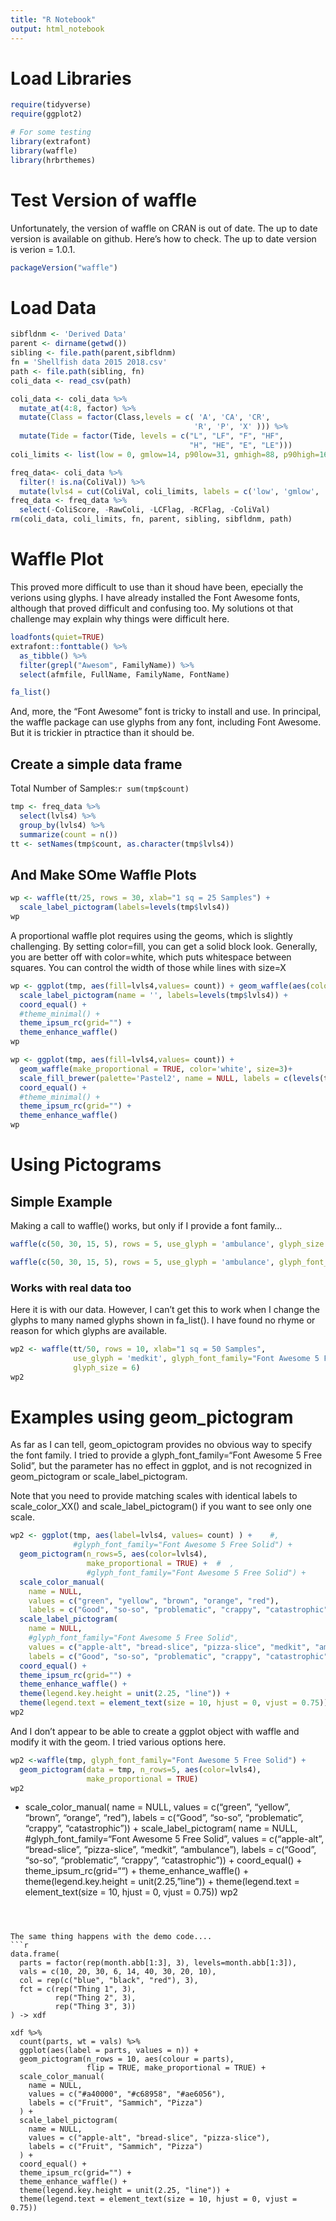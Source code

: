 ```yaml
---
title: "R Notebook"
output: html_notebook
---
```

# Load Libraries
```r
require(tidyverse)
require(ggplot2)

# For some testing
library(extrafont)
library(waffle)
library(hrbrthemes)
```
# Test Version of waffle
Unfortunately, the version of waffle on CRAN is out of date.  The up to date version is available on github. Here's how to check. The up to date version is verion = 1.0.1.
```r
packageVersion("waffle")
```

# Load Data
```r
sibfldnm <- 'Derived Data'
parent <- dirname(getwd())
sibling <- file.path(parent,sibfldnm)
fn = 'Shellfish data 2015 2018.csv'
path <- file.path(sibling, fn)
coli_data <- read_csv(path)

coli_data <- coli_data %>%
  mutate_at(4:8, factor) %>%
  mutate(Class = factor(Class,levels = c( 'A', 'CA', 'CR',
                                         'R', 'P', 'X' ))) %>%
  mutate(Tide = factor(Tide, levels = c("L", "LF", "F", "HF",
                                        "H", "HE", "E", "LE")))
coli_limits <- list(low = 0, gmlow=14, p90low=31, gmhigh=88, p90high=163, high= 5000)

freq_data<- coli_data %>%
  filter(! is.na(ColiVal)) %>%
  mutate(lvls4 = cut(ColiVal, coli_limits, labels = c('low', 'gmlow', 'p90low', 'gmhigh', 'p90high')))
freq_data <- freq_data %>% 
  select(-ColiScore, -RawColi, -LCFlag, -RCFlag, -ColiVal)
rm(coli_data, coli_limits, fn, parent, sibling, sibfldnm, path)
```

# Waffle Plot
This proved more difficult to use than it shoud have been, epecially the verions using glyphs.  I have already installed the Font Awesome fonts, although that proved difficult and confusing too.  My solutions ot that challenge may explain why things were difficult here.
```r
loadfonts(quiet=TRUE)
extrafont::fonttable() %>% 
  as_tibble() %>% 
  filter(grepl("Awesom", FamilyName)) %>% 
  select(afmfile, FullName, FamilyName, FontName)
```

```r
fa_list()
```



And, more, the "Font Awesome" font is tricky to install and use. In principal, the waffle package can use glyphs from any font, including Font Awesome.  But it is trickier in ptractice than it should be.


## Create a simple data frame
Total Number of Samples:`r sum(tmp$count)`

```r
tmp <- freq_data %>%
  select(lvls4) %>%
  group_by(lvls4) %>%
  summarize(count = n())
tt <- setNames(tmp$count, as.character(tmp$lvls4))
```
## And Make SOme Waffle Plots
```r
wp <- waffle(tt/25, rows = 30, xlab="1 sq = 25 Samples") +
  scale_label_pictogram(labels=levels(tmp$lvls4))
wp

```
A proportional waffle plot requires using the geoms, which is slightly challenging. By setting color=fill, you can get a solid block look.  Generally, you are better off with color=white, which puts whitespace between squares.  You can control the width of those while lines with size=X
```r
wp <- ggplot(tmp, aes(fill=lvls4,values= count)) + geom_waffle(aes(color=lvls4),make_proportional = TRUE, n_rows=5)+
  scale_label_pictogram(name = '', labels=levels(tmp$lvls4)) +
  coord_equal() +
  #theme_minimal() +
  theme_ipsum_rc(grid="") +
  theme_enhance_waffle()
wp
```

```r
wp <- ggplot(tmp, aes(fill=lvls4,values= count)) +
  geom_waffle(make_proportional = TRUE, color='white', size=3)+
  scale_fill_brewer(palette='Pastel2', name = NULL, labels = c(levels(tmp$lvls4))) +
  coord_equal() +
  #theme_minimal() +
  theme_ipsum_rc(grid="") +
  theme_enhance_waffle()
wp
```

# Using Pictograms
## Simple Example
Making a call to waffle() works, but only if I provide a font family...
```r
waffle(c(50, 30, 15, 5), rows = 5, use_glyph = 'ambulance', glyph_size = 6)
```

```r
waffle(c(50, 30, 15, 5), rows = 5, use_glyph = 'ambulance', glyph_font_family="Font Awesome 5 Free Solid", glyph_size = 6)
```
### Works with real data too
Here it is with our data.  However, I can't get this to work when I change the glyphs to many named glyphs shown in fa_list(). I have found no rhyme or reason for which glyphs are available.
```r
wp2 <- waffle(tt/50, rows = 10, xlab="1 sq = 50 Samples",
              use_glyph = 'medkit', glyph_font_family="Font Awesome 5 Free Solid",
              glyph_size = 6) 
wp2

```
# Examples using geom_pictogram
As far as I can tell, geom_opictogram provides no obvious way to specify the font family. I tried to provide a glyph_font_family="Font Awesome 5 Free Solid", but the parameter has no effect in ggplot, and is not recognized in geom_pictogram or scale_label_pictogram.

Note that you need to provide matching scales with identical labels to scale_color_XX() and scale_label_pictogram() if you want to see only one scale.
```r
wp2 <- ggplot(tmp, aes(label=lvls4, values= count) ) +    #,
              #glyph_font_family="Font Awesome 5 Free Solid") +
  geom_pictogram(n_rows=5, aes(color=lvls4),
                 make_proportional = TRUE) +  #  , 
                 #glyph_font_family="Font Awesome 5 Free Solid") +
  scale_color_manual(
    name = NULL,
    values = c("green", "yellow", "brown", "orange", "red"),
    labels = c("Good", "so-so", "problematic", "crappy", "catastrophic")) +
  scale_label_pictogram(
    name = NULL,
    #glyph_font_family="Font Awesome 5 Free Solid",
    values = c("apple-alt", "bread-slice", "pizza-slice", "medkit", "ambulance"),
    labels = c("Good", "so-so", "problematic", "crappy", "catastrophic")) +
  coord_equal() +
  theme_ipsum_rc(grid="") +
  theme_enhance_waffle() +
  theme(legend.key.height = unit(2.25, "line")) +
  theme(legend.text = element_text(size = 10, hjust = 0, vjust = 0.75))
wp2
```
And I don't appear to be able to create a ggplot object with waffle and modify it with the geom. I tried various options here.
```r
wp2 <-waffle(tmp, glyph_font_family="Font Awesome 5 Free Solid") +
  geom_pictogram(data = tmp, n_rows=5, aes(color=lvls4),
                 make_proportional = TRUE)
wp2
```
  
  
  +
  scale_color_manual(
    name = NULL,
    values = c("green", "yellow", "brown", "orange", "red"),
    labels = c("Good", "so-so", "problematic", "crappy", "catastrophic")) +
  scale_label_pictogram(
    name = NULL,
    #glyph_font_family="Font Awesome 5 Free Solid",
    values = c("apple-alt", "bread-slice", "pizza-slice", "medkit", "ambulance"),
    labels = c("Good", "so-so", "problematic", "crappy", "catastrophic")) +
  coord_equal() +
  theme_ipsum_rc(grid="") +
  theme_enhance_waffle() +
  theme(legend.key.height = unit(2.25, "line")) +
  theme(legend.text = element_text(size = 10, hjust = 0, vjust = 0.75))
wp2
```



The same thing happens with the demo code....
```r
data.frame(
  parts = factor(rep(month.abb[1:3], 3), levels=month.abb[1:3]),
  vals = c(10, 20, 30, 6, 14, 40, 30, 20, 10),
  col = rep(c("blue", "black", "red"), 3),
  fct = c(rep("Thing 1", 3),
          rep("Thing 2", 3),
          rep("Thing 3", 3))
) -> xdf

xdf %>%
  count(parts, wt = vals) %>%
  ggplot(aes(label = parts, values = n)) +
  geom_pictogram(n_rows = 10, aes(colour = parts),
                 flip = TRUE, make_proportional = TRUE) +
  scale_color_manual(
    name = NULL,
    values = c("#a40000", "#c68958", "#ae6056"),
    labels = c("Fruit", "Sammich", "Pizza")
  ) +
  scale_label_pictogram(
    name = NULL,
    values = c("apple-alt", "bread-slice", "pizza-slice"),
    labels = c("Fruit", "Sammich", "Pizza")
  ) +
  coord_equal() +
  theme_ipsum_rc(grid="") +
  theme_enhance_waffle() +
  theme(legend.key.height = unit(2.25, "line")) +
  theme(legend.text = element_text(size = 10, hjust = 0, vjust = 0.75))
```


